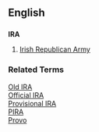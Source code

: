 ==English==

==={{Initialism}}===
'''IRA'''
# [[w:Irish Republican Army|Irish Republican Army]]

===Related Terms===
[[Old IRA]]<BR>
[[Official IRA]]<BR>
[[Provisional IRA]]<BR>
[[PIRA]]<BR>
[[Provo]]